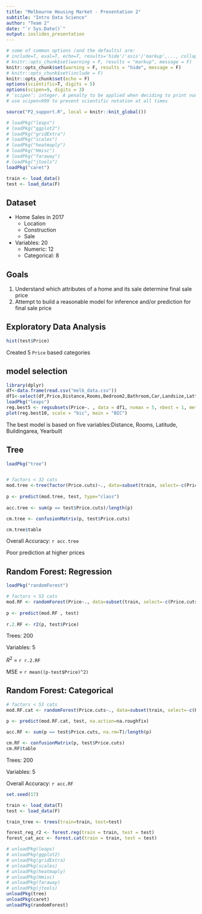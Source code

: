 ```yaml
---
title: "Melbourne Housing Market - Presentation 2"
subtitle: "Intro Data Science"
author: "Team 2"
date: "`r Sys.Date()`"
output: ioslides_presentation
---
```




```r
# some of common options (and the defaults) are: 
# include=T, eval=T, echo=T, results='hide'/'asis'/'markup',..., collapse=F, warning=T, message=T, error=T, cache=T, fig.width=6, fig.height=4, fig.dim=c(6,4) #inches, fig.align='left'/'center','right', 
# knitr::opts_chunk$set(warning = F, results = "markup", message = F)
knitr::opts_chunk$set(warning = F, results = "hide", message = F)
# knitr::opts_chunk$set(include = F)
knitr::opts_chunk$set(echo = F)
options(scientific=T, digits = 5) 
options(scipen=9, digits = 3) 
# ‘scipen’: integer. A penalty to be applied when deciding to print numeric values in fixed or exponential notation.  Positive values bias towards fixed and negative towards scientific notation: fixed notation will be preferred unless it is more than ‘scipen’ digits wider.
# use scipen=999 to prevent scientific notation at all times

source("P2_support.R", local = knitr::knit_global())

```


```r
# loadPkg("leaps")
# loadPkg("ggplot2")
# loadPkg("gridExtra")
# loadPkg("scales")
# loadPkg("heatmaply")
# loadPkg("Hmisc")
# loadPkg("faraway")
# loadPkg("jtools")
loadPkg("caret")
```



```r

train <- load_data()
test <- load_data(F)

```

## Dataset
- Home Sales in 2017
  - Location
  - Construction
  - Sale
- Variables: 20
  - Numeric: 12
  - Categorical: 8
  
## Goals
1.	Understand which attributes of a home and its sale determine final sale price
2.	Attempt to build a reasonable model for inference and/or prediction for final sale price


## Exploratory Data Analysis

```r
hist(test$Price)
```

Created 5 `Price` based categories

## model selection
```r
library(dplyr)
df<-data.frame(read.csv("melb_data.csv"))
df1<-select(df,Price,Distance,Rooms,Bedroom2,Bathroom,Car,Landsize,Lattitude,Longtitude,Propertycount,BuildingArea,YearBuilt)
loadPkg("leaps")
reg.best5 <- regsubsets(Price~. , data = df1, nvmax = 5, nbest = 1, method = "exhaustive")
plot(reg.best10, scale = "bic", main = "BIC")

```
The best model is based on five variables:Distance, Rooms, Latitude, Buildingarea, Yearbuilt 


## Tree
```r
loadPkg("tree")


# factors < 32 cats
mod.tree <-tree(factor(Price.cuts)~., data=subset(train, select=-c(Price, SellerG, Suburb, Date, Postcode, CouncilArea)))
  
p <- predict(mod.tree, test, type="class")
  
acc.tree <- sum(p == test$Price.cuts)/length(p)

cm.tree <- confusionMatrix(p, test$Price.cuts)

cm.tree$table

```


Overall Accuracy: `r acc.tree`

Poor prediction at higher prices


## Random Forest: Regression

```r
loadPkg("randomForest")

# factors < 53 cats
mod.RF <- randomForest(Price~., data=subset(train, select=-c(Price.cuts, SellerG, Suburb, Date, Postcode)), importance=T, na.action=na.roughfix, ntree=200)
  
p <- predict(mod.RF , test)
  
r.2.RF <- r2(p, test$Price)
```

Trees: 200

Variables: 5

$R^2$ = `r r.2.RF`

MSE = `r mean((p-test$Price)^2)`


## Random Forest: Categorical

```r
# factors < 53 cats
mod.RF.cat <- randomForest(Price.cuts~., data=subset(train, select=-c(Price, SellerG, Suburb, Date, Postcode)), importance=T, na.action=na.roughfix, ntree=200)
  
p <- predict(mod.RF.cat, test, na.action=na.roughfix)

acc.RF <- sum(p == test$Price.cuts, na.rm=T)/length(p)

cm.RF <- confusionMatrix(p, test$Price.cuts)
cm.RF$table
```

Trees: 200

Variables: 5

Overall Accuracy: `r acc.RF`









```r
set.seed(17)

train <- load_data(T)
test <- load_data(F)

```

```r
train_tree <- trees(train=train, test=test)
```

```r
forest_reg_r2 <- forest.reg(train = train, test = test)
forest_cat_acc <- forest.cat(train = train, test = test)
```


```r
# unloadPkg(leaps)
# unloadPkg(ggplot2)
# unloadPkg(gridExtra)
# unloadPkg(scales)
# unloadPkg(heatmaply)
# unloadPkg(Hmisc)
# unloadPkg(faraway)
# unloadPkg(jtools)
unloadPkg(tree)
unloadPkg(caret)
unloadPkg(randomForest)
```
